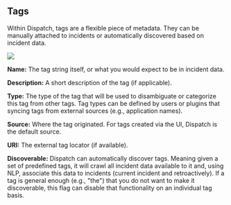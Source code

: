 ## Tags

Within Dispatch, tags are a flexible piece of metadata. They can be manually attached to incidents or automatically discovered based on incident data.

![](/img/admin-ui-knowledge-tags.png)

**Name:** The tag string itself, or what you would expect to be in incident data.

**Description:** A short description of the tag (if applicable).

**Type:** The type of the tag that will be used to disambiguate or categorize this tag from other tags. Tag types can be defined by users or plugins that syncing tags from external sources (e.g., application names).

**Source:** Where the tag originated. For tags created via the UI, Dispatch is the default source.

**URI:** The external tag locator (if available).

**Discoverable:** Dispatch can automatically discover tags. Meaning given a set of predefined tags, it will crawl all incident data available to it and, using NLP, associate this data to incidents (current incident and retroactively). If a tag is general enough (e.g., "the") that you do not want to make it discoverable, this flag can disable that functionality on an individual tag basis.
